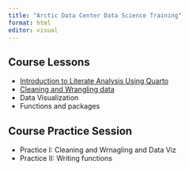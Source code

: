 ```yaml
---
title: "Arctic Data Center Data Science Training"
format: html
editor: visual
---
```


## Course Lessons

- [Introduction to Literate Analysis Using Quarto](literate-analysis.html) 
- [Cleaning and Wrangling data](cleaning-wrangling.html)
- Data Visualization
- Functions and packages

## Course Practice Session

- Practice I: Cleaning and Wrnagling and Data Viz
- Practice II: Writing functions
